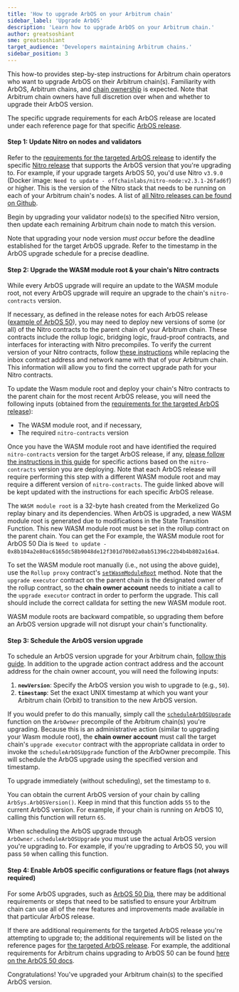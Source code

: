 ```yaml
---
title: 'How to upgrade ArbOS on your Arbitrum chain'
sidebar_label: 'Upgrade ArbOS'
description: 'Learn how to upgrade ArbOS on your Arbitrum chain.'
author: greatsoshiant
sme: greatsoshiant
target_audience: 'Developers maintaining Arbitrum chains.'
sidebar_position: 3
---
```



This how-to provides step-by-step instructions for Arbitrum chain operators who want to upgrade ArbOS on their Arbitrum chain(s). Familiarity with ArbOS, Arbitrum chains, and [chain ownership](/launch-arbitrum-chain/04-maintain-your-chain/03-ownership-structure-access-control.mdx) is expected. Note that Arbitrum chain owners have full discretion over when and whether to upgrade their ArbOS version.

The specific upgrade requirements for each ArbOS release are located under each reference page for that specific [ArbOS release](/run-arbitrum-node/arbos-releases/01-overview.mdx#list-of-available-arbos-releases).

#### Step 1: Update Nitro on nodes and validators

Refer to the [requirements for the targeted ArbOS release](/run-arbitrum-node/arbos-releases/01-overview.mdx) to identify the specific [Nitro release](https://github.com/OffchainLabs/nitro/releases/) that supports the ArbOS version that you're upgrading to. For example, if your upgrade targets ArbOS 50, you'd use Nitro `v3.9.0` (Docker image: `Need to update - offchainlabs/nitro-node:v2.3.1-26fad6f`) or higher. This is the version of the Nitro stack that needs to be running on each of your Arbitrum chain's nodes. A list of [all Nitro releases can be found on Github](https://github.com/OffchainLabs/nitro/releases).

Begin by upgrading your validator node(s) to the specified Nitro version, then update each remaining Arbitrum chain node to match this version.

Note that upgrading your node version _must occur_ before the deadline established for the target ArbOS upgrade. Refer to the timestamp in the ArbOS upgrade schedule for a precise deadline.

#### Step 2: Upgrade the WASM module root & your chain's Nitro contracts

While every ArbOS upgrade will require an update to the WASM module root, not every ArbOS upgrade will require an upgrade to the chain's `nitro-contracts` version.

If necessary, as defined in the release notes for each ArbOS release ([example of ArbOS 50](/run-arbitrum-node/arbos-releases/arbos50.mdx)), you may need to deploy new versions of some (or all) of the Nitro contracts to the parent chain of your Arbitrum chain. These contracts include the rollup logic, bridging logic, fraud-proof contracts, and interfaces for interacting with Nitro precompiles. To verify the current version of your Nitro contracts, follow [these instructions](https://github.com/OffchainLabs/orbit-actions/blob/main/README.md#check-version-and-upgrade-path) while replacing the inbox contract address and network name with that of your Arbitrum chain. This information will allow you to find the correct upgrade path for your Nitro contracts.

To update the Wasm module root and deploy your chain's Nitro contracts to the parent chain for the most recent ArbOS release, you will need the following inputs (obtained from the [requirements for the targeted ArbOS release](/run-arbitrum-node/arbos-releases/01-overview.mdx)):

- The WASM module root, and if necessary,
- The required `nitro-contracts` version

Once you have the WASM module root and have identified the required `nitro-contracts` version for the target ArbOS release, if any, [please follow the instructions in this guide](https://github.com/OffchainLabs/orbit-actions?tab=readme-ov-file#nitro-contracts-upgrades) for specific actions based on the `nitro-contracts` version you are deploying. Note that each ArbOS release will require performing this step with a different WASM module root and may require a different version of `nitro-contracts`. The guide linked above will be kept updated with the instructions for each specific ArbOS release.

The `WASM module root` is a 32-byte hash created from the Merkelized Go replay binary and its dependencies. When ArbOS is upgraded, a new WASM module root is generated due to modifications in the State Transition Function. This new WASM module root must be set in the rollup contract on the parent chain. You can get the For example, the WASM module root for ArbOS 50 Dia is `Need to update - 0x8b104a2e80ac6165dc58b9048de12f301d70b02a0ab51396c22b4b4b802a16a4`.

To set the WASM module root manually (i.e., not using the above guide), use the `Rollup proxy` contract's [`setWasmModuleRoot`](https://github.com/OffchainLabs/nitro-contracts/blob/38a70a5e14f8b52478eb5db08e7551a82ced14fe/src/rollup/RollupAdminLogic.sol#L321) method. Note that the `upgrade executor` contract on the parent chain is the designated owner of the rollup contract, so the **chain owner account** needs to initiate a call to the `upgrade executor` contract in order to perform the upgrade. This call should include the correct calldata for setting the new WASM module root.

<VanillaAdmonition type="tip" title="Backward compatibility">

WASM module roots are backward compatible, so upgrading them before an ArbOS version upgrade will not disrupt your chain's functionality.

</VanillaAdmonition>

#### Step 3: Schedule the ArbOS version upgrade

To schedule an ArbOS version upgrade for your Arbitrum chain, [follow this guide](https://github.com/OffchainLabs/orbit-actions/tree/main/scripts/foundry/arbos-upgrades/at-timestamp). In addition to the upgrade action contract address and the account address for the chain owner account, you will need the following inputs:

1. **`newVersion`**: Specify the ArbOS version you wish to upgrade to (e.g., `50`).
2. **`timestamp`**: Set the exact UNIX timestamp at which you want your Arbitrum chain (Orbit) to transition to the new ArbOS version.

If you would prefer to do this manually, simply call the [`scheduleArbOSUpgrade`](https://github.com/OffchainLabs/nitro-precompile-interfaces/blob/fe4121240ca1ee2cbf07d67d0e6c38015d94e704/ArbOwner.sol#L116) function on the `ArbOwner` precompile of the Arbitrum chain(s) you're upgrading. Because this is an administrative action (similar to upgrading your Wasm module root), the **chain owner account** must call the target chain's `upgrade executor` contract with the appropriate calldata in order to invoke the `scheduleArbOSUpgrade` function of the ArbOwner precompile. This will schedule the ArbOS upgrade using the specified version and timestamp.

<VanillaAdmonition type="tip" title="Immediate upgrades">

To upgrade immediately (without scheduling), set the timestamp to `0`.

</VanillaAdmonition>

<VanillaAdmonition type="info" title="Obtaining the current ArbOS version">

You can obtain the current ArbOS version of your chain by calling `ArbSys.ArbOSVersion()`. Keep in mind that this function adds `55` to the current ArbOS version. For example, if your chain is running on ArbOS 10, calling this function will return `65`.

When scheduling the ArbOS upgrade through `ArbOwner.scheduleArbOSUpgrade` you must use the actual ArbOS version you're upgrading to. For example, if you're upgrading to ArbOS 50, you will pass `50` when calling this function.

</VanillaAdmonition>

#### Step 4: Enable ArbOS specific configurations or feature flags (not always required)

For some ArbOS upgrades, such as [ArbOS 50 Dia](/run-arbitrum-node/arbos-releases/arbos50.mdx), there may be additional requirements or steps that need to be satisfied to ensure your Arbitrum chain can use all of the new features and improvements made available in that particular ArbOS release.

If there are additional requirements for the targeted ArbOS release you're attempting to upgrade to; the additional requirements will be listed on the reference pages for [the targeted ArbOS release](/run-arbitrum-node/arbos-releases/01-overview.mdx#list-of-available-arbos-releases). For example, the additional requirements for Arbitrum chains upgrading to ArbOS 50 can be found [here on the ArbOS 50 docs](/run-arbitrum-node/arbos-releases/arbos50.mdx).

Congratulations! You've upgraded your Arbitrum chain(s) to the specified ArbOS version.
